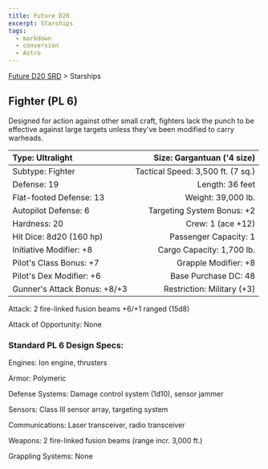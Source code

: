 ```yaml
---
title: Future D20
excerpt: Starships
tags:
  - markdown
  - conversion
  - Astro
---
```






[Future D20 SRD]( / ) > Starships




## Fighter (PL 6)


Designed for action against other small craft, fighters lack the punch to be effective against large targets unless they've been modified to carry warheads.


| Type: Ultralight | Size: Gargantuan ('4 size) |
| :------------------ | ----------------------------: |
| Subtype: Fighter | Tactical Speed: 3,500 ft. (7 sq.) |
| Defense: 19 | Length: 36 feet |
| Flat-footed Defense: 13 | Weight: 39,000 lb. |
| Autopilot Defense: 6 | Targeting System Bonus: +2 |
| Hardness: 20 | Crew: 1 (ace +12) |
| Hit Dice: 8d20 (160 hp) | Passenger Capacity: 1 |
| Initiative Modifier: +8 | Cargo Capacity: 1,700 lb. |
| Pilot's Class Bonus: +7 | Grapple Modifier: +8 |
| Pilot's Dex Modifier: +6 | Base Purchase DC: 48 |
| Gunner's Attack Bonus: +8/+3 | Restriction: Military (+3) |



Attack: 2 fire-linked fusion beams +6/+1 ranged (15d8)


Attack of Opportunity: None


### Standard PL 6 Design Specs:


Engines: Ion engine, thrusters


Armor: Polymeric


Defense Systems: Damage control system (1d10), sensor jammer


Sensors: Class III sensor array, targeting system


Communications: Laser transceiver, radio transceiver


Weapons: 2 fire-linked fusion beams (range incr. 3,000 ft.)


Grappling Systems: None



